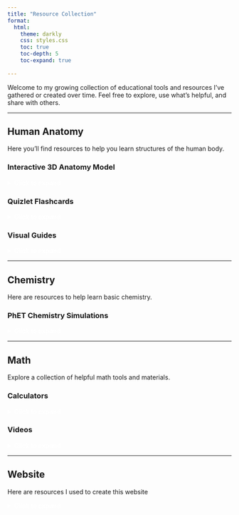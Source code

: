 ```yaml
---
title: "Resource Collection"
format:
  html:
    theme: darkly
    css: styles.css
    toc: true
    toc-depth: 5
    toc-expand: true
    
---
```


Welcome to my growing collection of educational tools and resources I’ve gathered or created over time. Feel free to explore, use what’s helpful, and share with others.

---
   
   
   
## **Human Anatomy**

Here you'll find resources to help you learn structures of the human body.   

### Interactive 3D Anatomy Model {.no-underline}

<details>
  <summary style="color: white; cursor: pointer;"><strong>Click to expand</strong></summary>

<div class="clickable-links">

Explore the human body in 3D with Zygote Body — an interactive tool that lets you zoom, rotate, and isolate individual structures.

[Visit Zygote Body](https://www.zygotebody.com/){target="_blank"}

</div>

<iframe width="1110" height="740" src="https://www.zygotebody.com" frameborder="0" ></iframe>

</details>


### Quizlet Flashcards {.no-underline}


<details>
  <summary style="color: white; cursor: pointer;"><strong>Click to expand</strong></summary>
  
Created for Dr. Len Miyahara's BIO 124 course at Allan Hancock College in 2021. Material may differ. 
   
   

<div class="clickable-links">

##### [Histology & Integumentary Systems](https://quizlet.com/user/Th3b3ckst3r/folders/histology-and-integumentary-system?i=2236oh&x=1xqt){target="_blank"}

##### [Skeletal System](https://quizlet.com/user/Th3b3ckst3r/folders/skeletal-system?i=2236oh&x=1xqt){target="_blank"}

##### [Muscular System](https://quizlet.com/user/Th3b3ckst3r/folders/muscles?i=2236oh&x=1xqt){target="_blank"}

##### [Heart, Circulatory, & Respiratory Systems](https://quizlet.com/user/Th3b3ckst3r/folders/heart-circulatory-respiratory-systems?i=2236oh&x=1xqt){target="_blank"}

##### [Digestive, Urinary, & Reproductive Systems](https://quizlet.com/user/Th3b3ckst3r/folders/digestive-urinary-reproductive-systems?i=2236oh&x=1xqt){target="_blank"}

##### [Brain, Special Senses, & Nervous System](https://quizlet.com/user/Th3b3ckst3r/folders/nervous-system-brain-special-senses?i=2236oh&x=1xqt){target="_blank"}

</div>

</details>


### Visual Guides {.no-underline}


<details>
  <summary style="color: white; cursor: pointer;"><strong>Click to expand</strong></summary>
  
<div class="clickable-links">

*Coming soon...*

</div>

</details>

---
   
   
   
## **Chemistry**

Here are resources to help learn basic chemistry.

### PhET Chemistry Simulations {.no-underline}


<details>
  <summary style="color: white; cursor: pointer;"><strong>Click to expand</strong></summary>

<div class="clickable-links">

Explore interactive chemistry simulations that help with understanding through visualizing.

[More PhET Simulations](https://phet.colorado.edu/en/simulations/filter?type=html){target="_blank"}

</div>

Molecule Shapes {.no-underline}

<iframe src="https://phet.colorado.edu/sims/html/molecule-shapes/latest/molecule-shapes_en.html" width="800"  height="600" allowfullscreen></iframe>

</details>

---
   
   
   
## **Math**

Explore a collection of helpful math tools and materials. 

### Calculators {.no-underline}


<details>
  <summary style="color: white; cursor: pointer;"><strong>Click to expand</strong></summary>

Below you will find a collection of free online calculators from desmos.

<div class="clickable-links">

[Desmos Website](https://www.desmos.com/){target="_blank"}

</div>

##### Scientific

<iframe src="https://www.desmos.com/scientific" height="500px" width="800px" allowfullscreen></iframe>

##### Graphing

<iframe src="https://www.desmos.com/calculator" height="500px" width="800px" allowfullscreen></iframe>


</details>


### Videos {.no-underline}


<details>
  <summary style="color: white; cursor: pointer;"><strong>Click to expand</strong></summary>
  
These videos by Professor Leonard have been very helpful for learning math. If you find them useful, consider supporting him on [Patreon](https://patreon.com/ProfessorLeonard){target="_blank"}.

##### Prealgebra 

<iframe width="560" height="315" src="https://www.youtube.com/embed/videoseries?si=NEOhx8UfkJX0yqzS&amp;list=PL4C9296DF81B9EF13" title="YouTube video player" frameborder="0" allow="accelerometer; autoplay; clipboard-write; encrypted-media; gyroscope; picture-in-picture; web-share" referrerpolicy="strict-origin-when-cross-origin" allowfullscreen></iframe>  

##### Intermediate Algebra

<iframe width="560" height="315" src="https://www.youtube.com/embed/videoseries?si=EHAp3F4FxbVPqf65&amp;list=PLC292123722B1B450" title="YouTube video player" frameborder="0" allow="accelerometer; autoplay; clipboard-write; encrypted-media; gyroscope; picture-in-picture; web-share" referrerpolicy="strict-origin-when-cross-origin" allowfullscreen></iframe>  

##### Calculus 1

<iframe width="560" height="315" src="https://www.youtube.com/embed/videoseries?si=kQM-f31fKhrvQGyj&amp;list=PLF797E961509B4EB5" title="YouTube video player" frameborder="0" allow="accelerometer; autoplay; clipboard-write; encrypted-media; gyroscope; picture-in-picture; web-share" referrerpolicy="strict-origin-when-cross-origin" allowfullscreen></iframe>  

##### Calculus 2

<iframe width="560" height="315" src="https://www.youtube.com/embed/videoseries?si=3zZp7AUIs7zTSfct&amp;list=PLDesaqWTN6EQ2J4vgsN1HyBeRADEh4Cw-" title="YouTube video player" frameborder="0" allow="accelerometer; autoplay; clipboard-write; encrypted-media; gyroscope; picture-in-picture; web-share" referrerpolicy="strict-origin-when-cross-origin" allowfullscreen></iframe>  

##### Calculus 3

<iframe width="560" height="315" src="https://www.youtube.com/embed/videoseries?si=SQBY7C57X3EQuWt3&amp;list=PLDesaqWTN6ESk16YRmzuJ8f6-rnuy0Ry7" title="YouTube video player" frameborder="0" allow="accelerometer; autoplay; clipboard-write; encrypted-media; gyroscope; picture-in-picture; web-share" referrerpolicy="strict-origin-when-cross-origin" allowfullscreen></iframe>  

#### Statistics

<iframe width="560" height="315" src="https://www.youtube.com/embed/videoseries?si=n7DWTG6KgBmrtFDP&amp;list=PL5102DFDC6790F3D0" title="YouTube video player" frameborder="0" allow="accelerometer; autoplay; clipboard-write; encrypted-media; gyroscope; picture-in-picture; web-share" referrerpolicy="strict-origin-when-cross-origin" allowfullscreen></iframe>

</details>

---

## Website

Here are resources I used to create this website

<details>
  <summary style="color: white; cursor: pointer;"><strong>Click to expand</strong></summary>


A good starting point ↓ 

##### [MEDS: Creating Your Personal Website Using Quarto](https://ucsb-meds.github.io/creating-quarto-websites/){target="_blank"}  
  
##### [Quarto Guide](https://quarto.org/docs/guide/){target="_blank"}
  
##### [Quarto HTML Options](https://quarto.org/docs/reference/formats/html.html){target="_blank"}
    
##### [Quarto: The Definitive Guide](https://quarto-tdg.org/websites){target="_blank"}   

##### [Quarto Tips and Tricks](https://www.datanovia.com/guide/tools/quarto/){target="_blank"}

##### [6 Productivity Hacks for Quarto](https://posit.co/blog/6-productivity-hacks-for-quarto/){target="_blank"}

----


